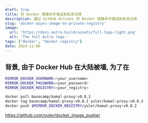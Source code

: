 ```yaml
---
draft: true
title: 将 Docker 镜像异步推送到私有仓库
description: 通过 GitHub Actions 将 Docker 镜像异步推送到私有仓库
slug: 'docker-async-image-to-private-registry'
image:
  url: 'https://docs.astro.build/assets/full-logo-light.png'
  alt: 'The full Astro logo.'
tags: ["docker", "docker registry"]
date: 2024-11-06
---
```


## 背景, 由于 Docker Hub 在大陆被墙, 为了在

```bash
MIRROR_DOCKER_USERNAME=<your_username>
MIRROR_DOCKER_PASSWORD=<your_password>
MIRROR_DOCKER_REGISTRY=<your_registry>

docker pull basecamp/kamal-proxy:v0.8.2
docker tag basecamp/kamal-proxy:v0.8.2 yuler/kamal-proxy:v0.8.2
docker push $MIRROR_DOCKER_REGISTRY/yuler/kamal-proxy:v0.8.2
```

https://github.com/yuler/docker_image_pusher